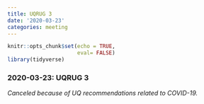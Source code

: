 ```yaml
---
title: UQRUG 3
date: '2020-03-23'
categories: meeting
---
```


```r
knitr::opts_chunk$set(echo = TRUE,
                      eval= FALSE)
library(tidyverse)

```

### 2020-03-23: UQRUG 3

_Canceled because of UQ recommendations related to COVID-19._


